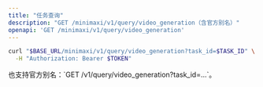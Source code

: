 ```yaml
---
title: "任务查询"
description: "GET /minimaxi/v1/query/video_generation（含官方别名）"
openapi: 'GET /minimaxi/v1/query/video_generation'
---
```


 

```bash
curl "$BASE_URL/minimaxi/v1/query/video_generation?task_id=$TASK_ID" \
  -H "Authorization: Bearer $TOKEN"
```

<Callout type="info">
也支持官方别名：`GET /v1/query/video_generation?task_id=...`。
</Callout>

 
